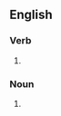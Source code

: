 {{also|déréférencés|déréférences}}
==English==

===Verb===
{{head|en|verb form}}

# {{en-third-person singular of|dereference}}

===Noun===
{{head|en|noun form}}

# {{plural of|en|dereference}}